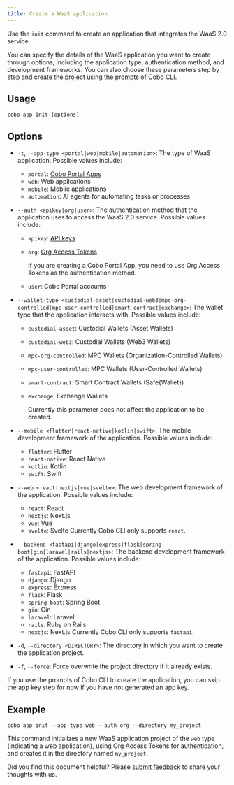 ```yaml
---
title: Create a WaaS application
---
```


Use the `init` command to create an application that integrates the WaaS 2.0 service.

You can specify the details of the WaaS application you want to create through options, including the application type, authentication method, and development frameworks. You can also choose these parameters step by step and create the project using the prompts of Cobo CLI.

## Usage

```shell
cobo app init [options]
```

## Options
- `-t`, `--app-type <portal|web|mobile|automation>`: The type of WaaS application. Possible values include:
  - `portal`: [Cobo Portal Apps](/v2/apps/introduction)
  - `web`: Web applications
  - `mobile`: Mobile applications
  - `automation`: AI agents for automating tasks or processes

- `--auth <apikey|org|user>`: The authentication method that the application uses to access the WaaS 2.0 service. Possible values include:
  - `apikey`: [API keys](/v2/guides/overview/cobo-auth#generate-an-api-key)
  - `org`: [Org Access Tokens](/v2/apps/org-access-tokens)

    <Note>If you are creating a Cobo Portal App, you need to use Org Access Tokens as the authentication method.</Note>

  - `user`: Cobo Portal accounts

- `--wallet-type <custodial-asset|custodial-web3|mpc-org-controlled|mpc-user-controlled|smart-contract|exchange>`: The wallet type that the application interacts with. Possible values include:
  - `custodial-asset`: Custodial Wallets (Asset Wallets)
  - `custodial-web3`: Custodial Wallets (Web3 Wallets)
  - `mpc-org-controlled`: MPC Wallets (Organization-Controlled Wallets)
  - `mpc-user-controlled`: MPC Wallets (User-Controlled Wallets)
  - `smart-contract`: Smart Contract Wallets (Safe{Wallet})
  - `exchange`: Exchange Wallets

    <Note>Currently this parameter does not affect the application to be created.</Note>

- `--mobile <flutter|react-native|kotlin|swift>`: The mobile development framework of the application. Possible values include:
  - `flutter`: Flutter
  - `react-native`: React Native
  - `kotlin`: Kotlin
  - `swift`: Swift

- `--web <react|nextjs|vue|svelte>`: The web development framework of the application. Possible values include:
  - `react`: React
  - `nextjs`: Next.js
  - `vue`: Vue
  - `svelte`: Svelte
<Note>Currently Cobo CLI only supports `react`.</Note>


- `--backend <fastapi|django|express|flask|spring-boot|gin|laravel|rails|nextjs>`: The backend development framework of the application. Possible values include:
  - `fastapi`: FastAPI
  - `django`: Django
  - `express`: Express
  - `flask`: Flask
  - `spring-boot`: Spring Boot
  - `gin`: Gin
  - `laravel`: Laravel
  - `rails`: Ruby on Rails
  - `nextjs`: Next.js
<Note>Currently Cobo CLI only supports `fastapi`.</Note>

- `-d`, `--directory <DIRECTORY>`: The directory in which you want to create the application project. 
- `-f`, `--force`: Force overwrite the project directory if it already exists.

<Note>If you use the prompts of Cobo CLI to create the application, you can skip the app key step for now if you have not generated an app key.</Note>

## Example

```shell
cobo app init --app-type web --auth org --directory my_project
```

This command initializes a new WaaS application project of the `web` type (indicating a web application), using Org Access Tokens for authentication, and creates it in the directory named `my_project`.

<Tip>Did you find this document helpful? Please [submit feedback](https://forms.zohopublic.com/cobo/form/DocumentFeedbackForm/formperma/QvLOhxJv1_JMsJ-1dleZ8Itb_7rzN-LtgvsDdxosoVI) to share your thoughts with us.</Tip>